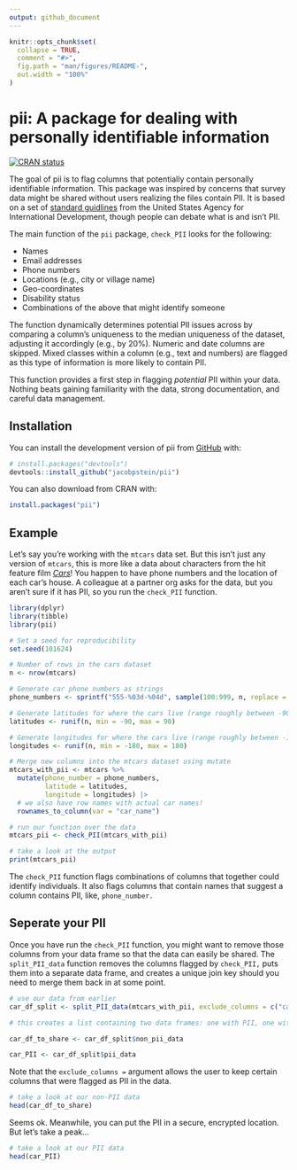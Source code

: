 ```yaml
---
output: github_document
---
```


<!-- README.md is generated from README.Rmd. Please edit that file -->

```r
knitr::opts_chunk$set(
  collapse = TRUE,
  comment = "#>",
  fig.path = "man/figures/README-",
  out.width = "100%"
)
```

# pii: A package for dealing with personally identifiable information

<!-- badges: start -->
[![CRAN status](https://www.r-pkg.org/badges/version/pii)](https://CRAN.R-project.org/package=pii)
<!-- badges: end -->

The goal of pii is to flag columns that potentially contain personally identifiable information. This package was inspired by concerns that survey data might be shared without users realizing the files contain PII. It is based on a set of [standard guidlines](https://www.usaid.gov/sites/default/files/2022-05/508saa.pdf) from the United States Agency for International Development, though people can debate what is and isn't PII. 

The main function of the `pii` package, `check_PII` looks for the following:

- Names
- Email addresses
- Phone numbers
- Locations (e.g., city or village name)
- Geo-coordinates
- Disability status
- Combinations of the above that might identify someone

The function dynamically determines potential PII issues across by comparing a column's uniqueness to the median uniqueness of the dataset, adjusting it accordingly (e.g., by 20%). Numeric and date columns are skipped. Mixed classes within a column (e.g., text and numbers) are flagged as this type of information is more likely to contain PII. 

This function provides a first step in flagging *potential* PII within your data. Nothing beats gaining familiarity with the data, strong documentation, and careful data management.  

## Installation

You can install the development version of pii from [GitHub](https://github.com/) with:

``` r
# install.packages("devtools")
devtools::install_github("jacobpstein/pii")
```

You can also download from CRAN with:
```r
install.packages("pii")
```

## Example

Let's say you're working with the `mtcars` data set. But this isn't just any version of `mtcars`, this is more like a data about characters from the hit feature film [*Cars*](https://cars.disney.com)! You happen to have phone numbers and the location of each car's house. A colleague at a partner org asks for the data, but you aren't sure if it has PII, so you run the `check_PII` function. 
```r

library(dplyr)
library(tibble)
library(pii)

# Set a seed for reproducibility
set.seed(101624)

# Number of rows in the cars dataset
n <- nrow(mtcars)

# Generate car phone numbers as strings
phone_numbers <- sprintf("555-%03d-%04d", sample(100:999, n, replace = TRUE), sample(1000:9999, n, replace = TRUE))

# Generate latitudes for where the cars live (range roughly between -90 and 90)
latitudes <- runif(n, min = -90, max = 90)

# Generate longitudes for where the cars live (range roughly between -180 and 180)
longitudes <- runif(n, min = -180, max = 180)

# Merge new columns into the mtcars dataset using mutate
mtcars_with_pii <- mtcars %>%
  mutate(phone_number = phone_numbers,
         latitude = latitudes,
         longitude = longitudes) |> 
  # we also have row names with actual car names!
  rownames_to_column(var = "car_name")

# run our function over the data
mtcars_pii <- check_PII(mtcars_with_pii)

# take a look at the output
print(mtcars_pii)

```

The `check_PII` function flags combinations of columns that together could identify individuals. It also flags columns that contain names that suggest a column contains PII, like, `phone_number.` 

## Seperate your PII

Once you have run the `check_PII` function, you might want to remove those columns from your data frame so that the data can easily be shared. The `split_PII_data` function removes the columns flagged by `check_PII,` puts them into a separate data frame, and creates a unique join key should you need to merge them back in at some point.

```r

# use our data from earlier
car_df_split <- split_PII_data(mtcars_with_pii, exclude_columns = c("car_name", "mpg", "cyl", "drat", "wt", "qsec", "vs", "am", "gear", "carb"))

# this creates a list containing two data frames: one with PII, one without

car_df_to_share <- car_df_split$non_pii_data

car_PII <- car_df_split$pii_data

```

Note that the `exclude_columns =` argument allows the user to keep certain columns that were flagged as PII in the data. 
```r

# take a look at our non-PII data
head(car_df_to_share)

```

Seems ok. Meanwhile, you can put the PII in a secure, encrypted location. But let's take a peak...
```r

# take a look at our PII data
head(car_PII)

```


